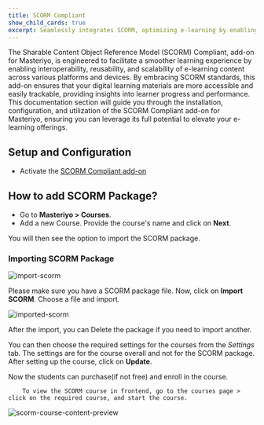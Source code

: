 ```yaml
---
title: SCORM Compliant
show_child_cards: true
excerpt: Seamlessly integrates SCORM, optimizing e-learning by enabling efficient content management and tracking for enhanced user experiences.
---
```


The Sharable Content Object Reference Model (SCORM) Compliant, add-on for Masteriyo, is engineered to facilitate a smoother learning experience by enabling interoperability, reusability, and scalability of e-learning content across various platforms and devices. By embracing SCORM standards, this add-on ensures that your digital learning materials are more accessible and easily trackable, providing insights into learner progress and performance. This documentation section will guide you through the installation, configuration, and utilization of the SCORM Compliant add-on for Masteriyo, ensuring you can leverage its full potential to elevate your e-learning offerings.

## Setup and Configuration

- Activate the [SCORM Compliant add-on](https://docs.masteriyo.com/premium-addons/activate-masteriyo-premium-addons)

## How to add SCORM Package?

- Go to **Masteriyo > Courses**.
- Add a new Course. Provide the course's name and click on **Next**.

You will then see the option to import the SCORM package.

### Importing SCORM Package

![import-scorm](https://github.com/Masteriyo/masteriyo-docs/assets/75772539/2df7b6b2-ebb9-4e04-8688-ee6514d976bd)

Please make sure you have a SCORM package file. Now, click on **Import SCORM**. Choose a file and import.

![imported-scorm](https://github.com/Masteriyo/masteriyo-docs/assets/75772539/88b2802f-8093-4a9f-8a5e-d0a48a5cd247)

After the import, you can Delete the package if you need to import another.

You can then choose the required settings for the courses from the _Settings_ tab. The settings are for the course overall and not for the SCORM package. After setting up the course, click on **Update**.

Now the students can purchase(if not free) and enroll in the course.

        To view the SCORM course in frontend, go to the courses page > click on the required course, and start the course.

![scorm-course-content-preview](https://github.com/Masteriyo/masteriyo-docs/assets/75772539/9168638c-036b-462a-94c4-97cddb44c29f)
